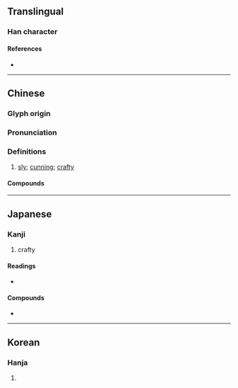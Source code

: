 {{also|狯|猾}}
{{character info}}
==Translingual==

===Han character===
{{Han char|rn=94|rad=犬|as=13|sn=16|four=48266|canj=KHOMA|ids=⿰犭會}}

====References====
* {{Han ref|kx=0719.280|dkj=20929|dj=1131.040|hdz=21373.060|uh=736A|ud=29546|bh=EA61|bd=60001}}

----

==Chinese==
{{zh-forms|s=狯}}

===Glyph origin===
{{Han etym}}

===Pronunciation===
{{zh-pron
|m=kuài
|c=kui2
|mc=y
|oc=y
|cat=a
}}

===Definitions===
{{zh-hanzi}}

# {{lb|zh|literary}} [[sly]]; [[cunning]]; [[crafty]]

====Compounds====
{{zh-der|狡獪|狙獪}}

----

==Japanese==

===Kanji===
{{ja-kanji|grade=|rs=犬13}}

# crafty

====Readings====
* {{ja-readings|on=[[かい]] (kai)|kun=[[わるがしこ]] (warugashiko)}}

====Compounds====
* {{ja-r|老獪|ろうかい}}

----

==Korean==

===Hanja===
{{ko-hanja|hangeul=[[회]], [[쾌]]|eumhun=|rv=hoe, kwae|mr=hoe, k'wae|y=hoy, khway}}

# {{rfdef|ko|sort=犬13}}